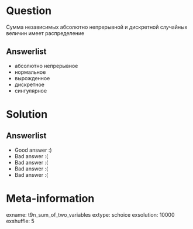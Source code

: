 Question
========

Сумма независимых абсолютно непрерывной и дискретной случайных величин имеет распределение

Answerlist
----------
*  абсолютно непрерывное
*  нормальное
*  вырожденное
*  дискретное
*  сингулярное

Solution
========

Answerlist
----------
*  Good answer :)
*  Bad answer :(
*  Bad answer :(
*  Bad answer :(
*  Bad answer :(

Meta-information
================
exname: t9n_sum_of_two_variables
extype: schoice
exsolution: 10000
exshuffle: 5
